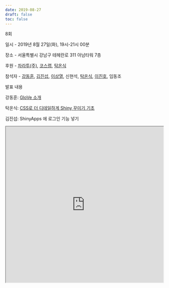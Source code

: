 ```yaml
---
date: 2019-08-27
draft: false
toc: false
---
```


8회

일시 - 2019년 8월 27일(화), 19시-21시 00분

장소 - 서울특별시 강남구 테헤란로 311 아남타워 7층

<div id="daumRoughmapContainer1692325472664" class="root_daum_roughmap root_daum_roughmap_landing"></div>

<script charset="UTF-8" class="daum_roughmap_loader_script" src="https://ssl.daumcdn.net/dmaps/map_js_init/roughmapLoader.js"></script>

<script charset="UTF-8">
	new daum.roughmap.Lander({
		"timestamp" : "1692325472664",
		"key" : "2fvki",
		"mapWidth" : "640",
		"mapHeight" : "360"
	}).render();
</script>


후원 - [차라투(주)](https://www.zarathu.com/), [코스랩](https://www.oss.kr/kosslab), [탁온식](https://github.com/takos1026)

참석자 - [강동훈](https://github.com/DonghoonGang), [김진섭](https://github.com/jinseob2kim), [이상열](https://github.com/syleeie2310), 신현석, [탁온식](https://github.com/takos1026), [이진호](https://github.com/jinholeetopology), 임동조

발표 내용

강동훈: [GloVe 소개](https://github.com/shinykorea/glove)

탁온식: [CSS로 더 디테일하게 Shiny 꾸미기 기초](https://github.com/takos1026/shiny_meeup_201908)

김진섭: ShinyApps 에 로그인 기능 넣기

<iframe width = '100%' height ='500px' class = 'slide-deck' src = 'https://jinseob2kim.github.io/LectureRpackage/shinymanager/#1'></iframe>
